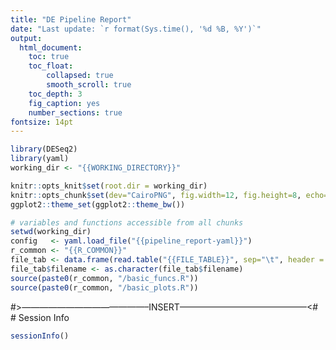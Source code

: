 ```yaml
---
title: "DE Pipeline Report"
date: "Last update: `r format(Sys.time(), '%d %B, %Y')`"
output:
  html_document:
    toc: true
    toc_float:
        collapsed: true
        smooth_scroll: true
    toc_depth: 3
    fig_caption: yes
    number_sections: true
fontsize: 14pt
---
```


<!---
- Compile from command-line
Rscript -e "rmarkdown::render('report.Rmd', c('html_document'), clean=FALSE)"
-->

```r
library(DESeq2)
library(yaml)
working_dir <- "{{WORKING_DIRECTORY}}"

knitr::opts_knit$set(root.dir = working_dir)
knitr::opts_chunk$set(dev="CairoPNG", fig.width=12, fig.height=8, echo=F, warning=T, message=F)
ggplot2::theme_set(ggplot2::theme_bw())

# variables and functions accessible from all chunks
setwd(working_dir)
config   <- yaml.load_file("{{pipeline_report-yaml}}")
r_common <- "{{R_COMMON}}"
file_tab <- data.frame(read.table("{{FILE_TABLE}}", sep="\t", header = TRUE))
file_tab$filename <- as.character(file_tab$filename)
source(paste0(r_common, "/basic_funcs.R"))
source(paste0(r_common, "/basic_plots.R"))
```

#>--------------------------------------------INSERT--------------------------------------------<#
# Session Info

```r
sessionInfo()
```

